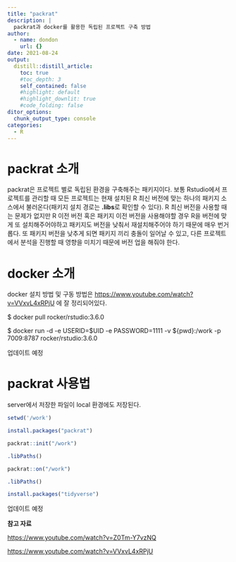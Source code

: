```yaml
---
title: "packrat"
description: |
  packrat과 docker를 활용한 독립된 프로젝트 구축 방법 
author:
  - name: dondon
    url: {}
date: 2021-08-24
output:
  distill::distill_article:
    toc: true
    #toc_depth: 3
    self_contained: false
    #highlight: default
    #highlight_downlit: true
    #code_folding: false
ditor_options: 
  chunk_output_type: console
categories:
  - R 
---
```






# packrat 소개 

packrat은 프로젝트 별로 독립된 환경을 구축해주는 패키지이다. 
보통 Rstudio에서 프로젝트를 관리할 때 모든 프로젝트는 현재 설치된 R 최신 버전에 맞는 하나의 패키지 소스에서 불러온다(패키지 설치 경로는 **.libs**로 확인할 수 있다). R 최신 버전을 사용할 때는 문제가 없지만 R 이전 버전 혹은 패키지 이전 버전을 사용해야할 경우 R을 버전에 맞게 또 설치해주어야하고 패키지도 버전을 낮춰서 재설치해주어야 하기 때문에 매우 번거롭다. 또 패키지 버전을 낮추게 되면 패키지 끼리 충돌이 일어날 수 있고, 다른 프로젝트에서 분석을 진행할 때 영향을 미치기 때문에 버전 업을 해줘야 한다. 





# docker 소개 

docker 설치 방법 및 구동 방법은 <https://www.youtube.com/watch?v=VVxvL4xRPjU> 에 잘 정리되어있다. 


\$  docker pull rocker/rstudio:3.6.0 

\$ docker run -d -e USERID=\$UID -e PASSWORD=1111 -v \${pwd}:/work -p 7009:8787 rocker/rstudio:3.6.0


업데이트 예정 



# packrat 사용법 

server에서 저장한 파일이 local 환경에도 저장된다. 

```r
setwd('/work')

install.packages("packrat")

packrat::init("/work")

.libPaths()

packrat::on("/work")

.libPaths()

install.packages("tidyverse")

```



업데이트 예정 




**참고 자료**

<https://www.youtube.com/watch?v=Z0Tm-Y7vzNQ>

<https://www.youtube.com/watch?v=VVxvL4xRPjU>

















